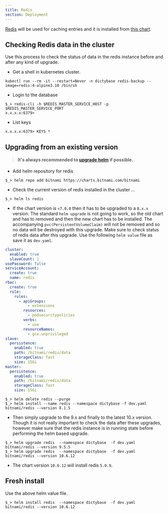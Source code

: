 ```yaml
---
title: Redis
section: Deployment
---
```


[Redis](https://redis.io) will be used for caching entries and it is installed from [this chart](<(https://hub.kubeapps.com/charts/bitnami/redis)>).

## Checking Redis data in the cluster

Use this process to check the status of data in the redis instance before and after any kind of upgrade.

- Get a shell in kubernetes cluster.

```shell
kubectl run --rm -it --restart=Never -n dictybase redis-backup --image=redis:4-alpine3.10 /bin/sh
```

- Login to the database

```shell
$_> redis-cli -h $REDIS_MASTER_SERVICE_HOST -p $REDIS_MASTER_SERVICE_PORT
x.x.x.x:6379>
```

- List keys

```shell
x.x.x.x:6379> KEYS *
```

## Upgrading from an existing version

> #### It's always recommended to [upgrade helm](/deployment/helm) if possible.

- Add helm repository for redis

```shell
$_> helm repo add bitnami https://charts.bitnami.com/bitnami
```

- Check the current version of redis installed in the cluster ...

```shell
$_> helm ls redis
```

- If the chart version is `<7.0.0` then it has to be upgraded to a `8.x.x`
  version. The standard `helm upgrade` is not going to work, so the old chart
  and has to removed and then the new chart has to be installed. The
  accompanying `pvc(PersistentVolumeClaim)` will not be removed and so no data
  will be destroyed with this upgrade. Make sure to check status of redis data after
  this upgrade. Use the following `helm value` file as save it as `dev.yaml`.

```yaml
cluster:
  enabled: true
  slaveCount: 1
usePassword: false
serviceAccount:
  create: true
  name: redis
rbac:
  create: true
  role:
    rules:
      - apiGroups:
          - extensions
        resources:
          - podsecuritypolicies
        verbs:
          - use
        resourceNames:
          - gce.unprivileged
slave:
  persistence:
    enabled: true
    path: /bitnami/redis/data
    storageClass: fast
    size: 15Gi
master:
  persistence:
    enabled: true
    path: /bitnami/redis/data
    storageClass: fast
    size: 15Gi
```

```shell
$_> helm delete redis --purge
$_> helm install --name redis --namespace dictybase -f dev.yaml bitnami/redis --version 8.1.5
```

- Then simply upgrade to the 9.x and finally to the latest 10.x version. Though it is
  not really important to check the data after these upgrades, however make sure that the redis
  instance is in running state before performing the helm based upgrade.

```shell
$_> helm upgrade redis  --namespace dictybase  -f dev.yaml bitnami/redis --version 9.5.5
$_> helm upgrade redis  --namespace dictybase  -f dev.yaml bitnami/redis --version 10.6.12
```

- The chart version `10.6.12` will install redis `5.0.9`.

## Fresh install

Use the above helm value file.

```shell
$_> helm install redis  --namespace dictybase  -f dev.yaml bitnami/redis --version 10.6.12
```
